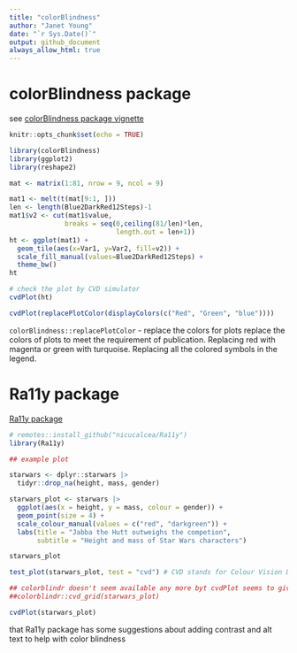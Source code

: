 ```yaml
---
title: "colorBlindness"
author: "Janet Young"
date: "`r Sys.Date()`"
output: github_document
always_allow_html: true
---
```


# colorBlindness package

see [colorBlindness package vignette](https://cran.r-project.org/web/packages/colorBlindness/vignettes/colorBlindness.html)

```r
knitr::opts_chunk$set(echo = TRUE)

library(colorBlindness)
library(ggplot2)
library(reshape2)
```


```r
mat <- matrix(1:81, nrow = 9, ncol = 9)

mat1 <- melt(t(mat[9:1, ]))
len <- length(Blue2DarkRed12Steps)-1
mat1$v2 <- cut(mat1$value,
              breaks = seq(0,ceiling(81/len)*len, 
                           length.out = len+1))
ht <- ggplot(mat1) + 
  geom_tile(aes(x=Var1, y=Var2, fill=v2)) + 
  scale_fill_manual(values=Blue2DarkRed12Steps) + 
  theme_bw()
ht
```

```r
# check the plot by CVD simulator
cvdPlot(ht)
```

```r
cvdPlot(replacePlotColor(displayColors(c("Red", "Green", "blue"))))
```

`colorBlindness::replacePlotColor` - replace the colors for plots
replace the colors of plots to meet the requirement of publication. Replacing red with magenta or green with turquoise. Replacing all the colored symbols in the legend.

# Ra11y package

[Ra11y package](https://github.com/nicucalcea/Ra11y)

```r
# remotes::install_github("nicucalcea/Ra11y")
library(Ra11y)

## example plot

starwars <- dplyr::starwars |> 
  tidyr::drop_na(height, mass, gender)

starwars_plot <- starwars |>
  ggplot(aes(x = height, y = mass, colour = gender)) +
  geom_point(size = 4) +
  scale_colour_manual(values = c("red", "darkgreen")) +
  labs(title = "Jabba the Hutt outweighs the competion",
       subtitle = "Height and mass of Star Wars characters")

starwars_plot
```

```r
test_plot(starwars_plot, test = "cvd") # CVD stands for Colour Vision Deficiency
```

```r
## colorblindr doesn't seem available any more byt cvdPlot seems to give similar results to what' the we's shown here https://github.com/nicucalcea/Ra11y?tab=readme-ov-file
##colorblindr::cvd_grid(starwars_plot)

cvdPlot(starwars_plot)
```


that Ra11y package has some suggestions about adding contrast and alt text to help with color blindness
